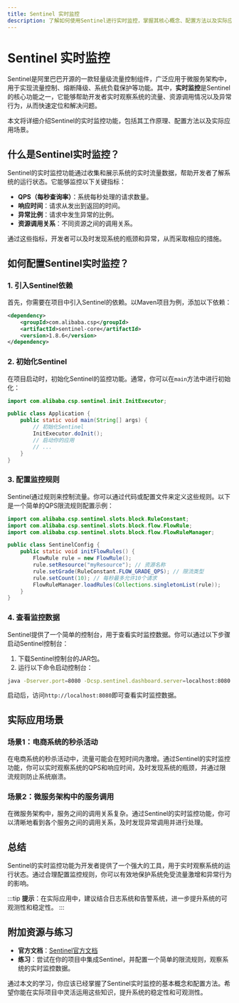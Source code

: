 ```yaml
---
title: Sentinel 实时监控
description: 了解如何使用Sentinel进行实时监控，掌握其核心概念、配置方法以及实际应用场景。
---
```


# Sentinel 实时监控

Sentinel是阿里巴巴开源的一款轻量级流量控制组件，广泛应用于微服务架构中，用于实现流量控制、熔断降级、系统负载保护等功能。其中，**实时监控**是Sentinel的核心功能之一，它能够帮助开发者实时观察系统的流量、资源调用情况以及异常行为，从而快速定位和解决问题。

本文将详细介绍Sentinel的实时监控功能，包括其工作原理、配置方法以及实际应用场景。

## 什么是Sentinel实时监控？

Sentinel的实时监控功能通过收集和展示系统的实时流量数据，帮助开发者了解系统的运行状态。它能够监控以下关键指标：

- **QPS（每秒查询率）**：系统每秒处理的请求数量。
- **响应时间**：请求从发出到返回的时间。
- **异常比例**：请求中发生异常的比例。
- **资源调用关系**：不同资源之间的调用关系。

通过这些指标，开发者可以及时发现系统的瓶颈和异常，从而采取相应的措施。

## 如何配置Sentinel实时监控？

### 1. 引入Sentinel依赖

首先，你需要在项目中引入Sentinel的依赖。以Maven项目为例，添加以下依赖：

```xml
<dependency>
    <groupId>com.alibaba.csp</groupId>
    <artifactId>sentinel-core</artifactId>
    <version>1.8.6</version>
</dependency>
```

### 2. 初始化Sentinel

在项目启动时，初始化Sentinel的监控功能。通常，你可以在`main`方法中进行初始化：

```java
import com.alibaba.csp.sentinel.init.InitExecutor;

public class Application {
    public static void main(String[] args) {
        // 初始化Sentinel
        InitExecutor.doInit();
        // 启动你的应用
        // ...
    }
}
```

### 3. 配置监控规则

Sentinel通过规则来控制流量。你可以通过代码或配置文件来定义这些规则。以下是一个简单的QPS限流规则配置示例：

```java
import com.alibaba.csp.sentinel.slots.block.RuleConstant;
import com.alibaba.csp.sentinel.slots.block.flow.FlowRule;
import com.alibaba.csp.sentinel.slots.block.flow.FlowRuleManager;

public class SentinelConfig {
    public static void initFlowRules() {
        FlowRule rule = new FlowRule();
        rule.setResource("myResource"); // 资源名称
        rule.setGrade(RuleConstant.FLOW_GRADE_QPS); // 限流类型
        rule.setCount(10); // 每秒最多允许10个请求
        FlowRuleManager.loadRules(Collections.singletonList(rule));
    }
}
```

### 4. 查看监控数据

Sentinel提供了一个简单的控制台，用于查看实时监控数据。你可以通过以下步骤启动Sentinel控制台：

1. 下载Sentinel控制台的JAR包。
2. 运行以下命令启动控制台：

```bash
java -Dserver.port=8080 -Dcsp.sentinel.dashboard.server=localhost:8080 -jar sentinel-dashboard.jar
```

启动后，访问`http://localhost:8080`即可查看实时监控数据。

## 实际应用场景

### 场景1：电商系统的秒杀活动

在电商系统的秒杀活动中，流量可能会在短时间内激增。通过Sentinel的实时监控功能，你可以实时观察系统的QPS和响应时间，及时发现系统的瓶颈，并通过限流规则防止系统崩溃。

### 场景2：微服务架构中的服务调用

在微服务架构中，服务之间的调用关系复杂。通过Sentinel的实时监控功能，你可以清晰地看到各个服务之间的调用关系，及时发现异常调用并进行处理。

## 总结

Sentinel的实时监控功能为开发者提供了一个强大的工具，用于实时观察系统的运行状态。通过合理配置监控规则，你可以有效地保护系统免受流量激增和异常行为的影响。

:::tip
**提示**：在实际应用中，建议结合日志系统和告警系统，进一步提升系统的可观测性和稳定性。
:::

## 附加资源与练习

- **官方文档**：[Sentinel官方文档](https://sentinelguard.io/zh-cn/docs/introduction.html)
- **练习**：尝试在你的项目中集成Sentinel，并配置一个简单的限流规则，观察系统的实时监控数据。

通过本文的学习，你应该已经掌握了Sentinel实时监控的基本概念和配置方法。希望你能在实际项目中灵活运用这些知识，提升系统的稳定性和可观测性。